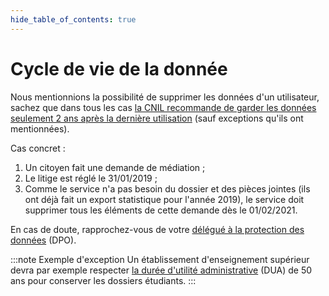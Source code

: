 ```yaml
---
hide_table_of_contents: true
---
```


# Cycle de vie de la donnée

Nous mentionnions la possibilité de supprimer les données d'un utilisateur, sachez que dans tous les cas [la CNIL recommande de garder les données seulement 2 ans après la dernière utilisation](https://www.cnil.fr/fr/les-durees-de-conservation-des-donnees) (sauf exceptions qu'ils ont mentionnées).

Cas concret :

1.  Un citoyen fait une demande de médiation ;
2.  Le litige est réglé le 31/01/2019 ;
3.  Comme le service n'a pas besoin du dossier et des pièces jointes (ils ont déjà fait un export statistique pour l'année 2019), le service doit supprimer tous les éléments de cette demande dès le 01/02/2021.

En cas de doute, rapprochez-vous de votre [délégué à la protection des données](https://www.cnil.fr/fr/le-delegue-la-protection-des-donnees-dpo) (DPO).

:::note Exemple d'exception
Un établissement d'enseignement supérieur devra par exemple respecter [la durée d'utilité administrative](https://fr.wikipedia.org/wiki/Dur%C3%A9e_d%27utilit%C3%A9_administrative) (DUA) de 50 ans pour conserver les dossiers étudiants.
:::
